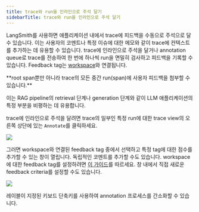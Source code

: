 ```yaml
---
title: trace와 run을 인라인으로 주석 달기
sidebarTitle: trace와 run을 인라인으로 주석 달기
---
```


LangSmith를 사용하면 애플리케이션 내에서 trace에 피드백을 수동으로 주석으로 달 수 있습니다. 이는 사용자의 코멘트나 특정 이슈에 대한 메모와 같이 trace에 컨텍스트를 추가하는 데 유용할 수 있습니다.
trace에 인라인으로 주석을 달거나 annotation queue로 trace를 전송하여 한 번에 하나씩 run을 면밀히 검사하고 피드백을 기록할 수 있습니다.
Feedback tag는 [workspace](/langsmith/administration-overview#workspaces)와 연결됩니다.

<Note>
**root span뿐만 아니라 trace의 모든 중간 run(span)에 사용자 피드백을 첨부할 수 있습니다.**

이는 RAG pipeline의 retrieval 단계나 generation 단계와 같이 LLM 애플리케이션의 특정 부분을 비평하는 데 유용합니다.

</Note>

trace에 인라인으로 주석을 달려면 trace의 일부인 특정 run에 대한 trace view의 오른쪽 상단에 있는 `Annotate`를 클릭하세요.

![](/langsmith/images/annotate-trace-inline.png)

그러면 workspace와 연결된 feedback tag 중에서 선택하고 특정 tag에 대한 점수를 추가할 수 있는 창이 열립니다. 독립적인 코멘트를 추가할 수도 있습니다. workspace에 대한 feedback tag를 설정하려면 [이 가이드](./set-up-feedback-criteria)를 따르세요.
창 내에서 직접 새로운 feedback criteria를 설정할 수도 있습니다.

![](/langsmith/images/annotation-sidebar.png)

레이블이 지정된 키보드 단축키를 사용하여 annotation 프로세스를 간소화할 수 있습니다.